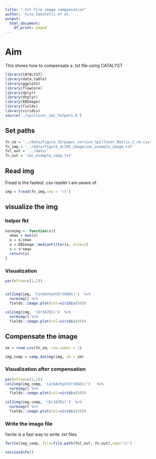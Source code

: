 ```yaml
---
title: ".txt file image compensation"
author: 'Vito Zanotelli et al.'
output:
  html_document:
    df_print: paged
---
```

# Aim
This shows how to compensate a .txt file using CATALYST

```r
library(CATALYST)
library(data.table)
library(ggplot2)
library(flowCore)
library(dplyr)
library(dtplyr)
library(EBImage)
library(fields)
library(viridis)
source('./spillover_imc_helpers.R')
```
## Set paths
```r
fn_sm = '../data/Figure_S5/paper_version_Spillover_Matrix_2_sm.csv'
fn_img = '../data/Figure_4/IMC_image/imc_example_image.txt'
fol_out = '../data/'
fn_out = 'imc_example_comp.txt'
```

## Read img
Fread is the fastest .csv reader I am aware of.
```r
img = fread(fn_img,sep = '\t')
```

## visualize the img

### helper fkt
```r
normimg <- function(x){
  xmax = max(x)
  x = x/xmax
  x = EBImage::medianFilter(x, size=1)
  x = x*xmax
  return(x)
}
```


### Visualization
```r
par(mfrow=c(1,2))


col2img(img, 'CarbAnhyd(Er166Di)')  %>%
  normimg() %>%
  fields::image.plot(col=viridis(50))
  
col2img(img, '(Er167Di)')  %>%
  normimg() %>%
  fields::image.plot(col=viridis(50))
```
## Compensate the image

```r
sm = read.csv(fn_sm, row.names = 1)

img_comp = comp_datimg(img, sm = sm)

```
### Visualization after compensation
```r
par(mfrow=c(1,2))
col2img(img_comp, 'CarbAnhyd(Er166Di)')   %>%
  normimg() %>%
  fields::image.plot(col=viridis(50))
  
col2img(img_comp, '(Er167Di)')  %>%
  normimg() %>%
  fields::image.plot(col=viridis(50))
```
### Write the image file

fwrite is a fast way to write .txt files
```r
fwrite(img_comp, file=file.path(fol_out, fn_out),sep='\t')
```

```r
sessionInfo()
```